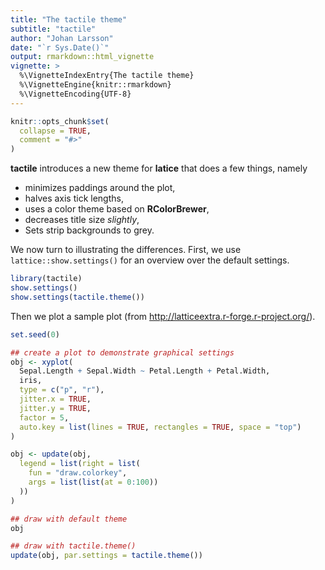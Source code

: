 ---
title: "The tactile theme"
subtitle: "tactile"
author: "Johan Larsson"
date: "`r Sys.Date()`"
output: rmarkdown::html_vignette
vignette: >
  %\VignetteIndexEntry{The tactile theme}
  %\VignetteEngine{knitr::rmarkdown}
  %\VignetteEncoding{UTF-8}
---

```{r setup, include = FALSE}
knitr::opts_chunk$set(
  collapse = TRUE,
  comment = "#>"
)
```

**tactile** introduces a new theme for **latice** that does a few things,
namely

* minimizes paddings around the plot,
* halves axis tick lengths,
* uses a color theme based on **RColorBrewer**,
* decreases title size *slightly*,
* Sets strip backgrounds to grey.

We now turn to illustrating the differences. First, we use
`lattice::show.settings()` for an overview over the default settings.

```{r, fig.show = "hold", fig.width = 6, fig.height = 4}
library(tactile)
show.settings()
show.settings(tactile.theme())
```

Then we plot a sample plot (from
[http://latticeextra.r-forge.r-project.org/](http://latticeextra.r-forge.r-project.org/)).

```{r, fig.width = 6, fig.height = 4.5}
set.seed(0)

## create a plot to demonstrate graphical settings
obj <- xyplot(
  Sepal.Length + Sepal.Width ~ Petal.Length + Petal.Width,
  iris,
  type = c("p", "r"),
  jitter.x = TRUE,
  jitter.y = TRUE,
  factor = 5,
  auto.key = list(lines = TRUE, rectangles = TRUE, space = "top")
)

obj <- update(obj,
  legend = list(right = list(
    fun = "draw.colorkey",
    args = list(list(at = 0:100))
  ))
)

## draw with default theme
obj
```

```{r, fig.width = 6, fig.height = 4.5}
## draw with tactile.theme()
update(obj, par.settings = tactile.theme())
```
